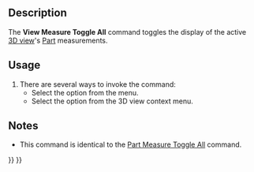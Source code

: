<languages/>

{{Docnav
|
|
|[[Std_Base|Std Base]]
|IconL=
|IconR=
|IconC=Freecad.svg
}}

{{VeryImportantMessage|This command is obsolete, it is not available in {{VersionPlus|1.0}}.<br>Use [[Image:Std_Measure.svg|24px]] [[Std_Measure|Std Measure]] instead.}}

{{GuiCommand
|Name=View Measure Toggle All
|MenuLocation=View → Visibility → Toggle measurement
|Workbenches=All
|SeeAlso=[[View_Measure_Clear_All|View Measure Clear All]], [[Part_Measure_Toggle_All|Part Measure Toggle All]], [[Part_Measure_Clear_All|Part Measure Clear All]]
}}

==Description==

The '''View Measure Toggle All''' command toggles the display of the active [[3D_view|3D view]]'s [[Part_Workbench|Part]] measurements.

==Usage==

# There are several ways to invoke the command:
#* Select the {{MenuCommand|View → Visibility → [[Image:View_Measure_Toggle_All.svg|16px]] Toggle measurement}} option from the menu.
#* Select the {{MenuCommand|Measure → [[Image:View_Measure_Toggle_All.svg|16px]] Toggle measurement}} option from the 3D view context menu.

==Notes==

* This command is identical to the [[Part_Measure_Toggle_All|Part Measure Toggle All]] command.


{{Docnav
|
|
|[[Std_Base|Std Base]]
|IconL=
|IconR=
|IconC=Freecad.svg
}}

{{Std Base navi{{#translation:}}}}
{{Userdocnavi{{#translation:}}}}